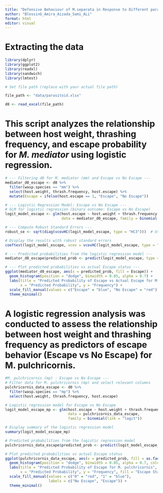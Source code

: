 ---
title: "Defensive Behaviour of M.separata in Response to Different parasitoids species"
author: "BlessinG_Amira_Aizada_Sami_ALi"
format: html
editor: visual
---

# Extracting the data

```{r}
library(dplyr)
library(ggplot2)
library(readxl)
library(sandwich)
library(lmtest)
```



```{r}
# Set file path (replace with your actual file path)

file_path <- "data/parasitoid.xlsx"

d0 <- read_excel(file_path)
```

# **This script analyzes the relationship between host weight, thrashing frequency, and escape probability for *M. mediator* using logistic regression.**

```{r}
# --- Filtering d0 for M. mediator (mm) and Escape vs No Escape ---
mediator_d0_escape <- d0 %>% 
  filter(wasp.species == "mm") %>%
  select(host.weight, thrash.frequency, host.escape) %>%
  mutate(Escape = ifelse(host.escape == 1, "Escape", "No Escape"))

# --- Logistic Regression Model: Escape vs No Escape ---
# GLM for logistic regression (binary outcome: Escape vs No Escape)
logit_model_escape <- glm(host.escape ~ host.weight + thrash.frequency, 
                          data = mediator_d0_escape, family = binomial(link = "logit"))

# --- Compute Robust Standard Errors ---
robust_se <- sqrt(diag(vcovHC(logit_model_escape, type = "HC3")))  # Using HC3 for robust standard errors

# Display the results with robust standard errors
coeftest(logit_model_escape, vcov = vcovHC(logit_model_escape, type = "HC3"))

# --- Predicted probabilities from the logistic regression model ---
mediator_d0_escape$predicted_prob <- predict(logit_model_escape, type = "response")

# --- Plot predicted probabilities vs actual Escape status ---
ggplot(mediator_d0_escape, aes(x = predicted_prob, fill = Escape)) +
  geom_histogram(position = "dodge", binwidth = 0.05, alpha = 0.7) + 
  labs(title = "Predicted Probability of Escape vs Actual Escape for M. mediator",
       x = "Predicted Probability", y = "Frequency") +
  scale_fill_manual(values = c("Escape" = "blue", "No Escape" = "red")) +
  theme_minimal()
```

# A logistic regression analysis was conducted to assess the relationship between host weight and thrashing frequency as predictors of escape behavior (Escape vs No Escape) for M. pulchricornis.

```{r}
#M. pulchricornis (mp) - Escape vs No Escape ---
# Filter data for M. pulchricornis (mp) and select relevant columns
pulchricornis_data_escape <- d0 %>% 
  filter(wasp.species == "mp") %>%
  select(host.weight, thrash.frequency, host.escape)

# Logistic regression model for Escape vs No Escape
logit_model_escape_mp <- glm(host.escape ~ host.weight + thrash.frequency, 
                             data = pulchricornis_data_escape, 
                             family = binomial(link = "logit"))

# Display summary of the logistic regression model
summary(logit_model_escape_mp)

# Predicted probabilities from the logistic regression model
pulchricornis_data_escape$predicted_prob <- predict(logit_model_escape_mp, type = "response")

# Plot predicted probabilities vs actual Escape status
ggplot(pulchricornis_data_escape, aes(x = predicted_prob, fill = as.factor(host.escape))) +
  geom_histogram(position = "dodge", binwidth = 0.05, alpha = 0.7, color = "black") +
  labs(title = "Predicted Probability of Escape for M. pulchricornis",
       x = "Predicted Probability", y = "Frequency", fill = "Escape Status") +
  scale_fill_manual(values = c("0" = "red", "1" = "blue"), 
                    labels = c("No Escape", "Escape")) +
  theme_minimal()
```
